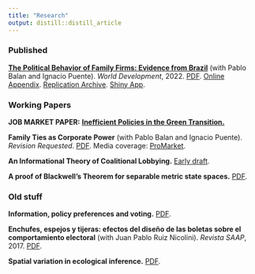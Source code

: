 ```yaml
---
title: "Research"
output: distill::distill_article
---
```


### Published

[**The Political Behavior of Family Firms: Evidence from Brazil**](https://www.sciencedirect.com/science/article/abs/pii/S0305750X21003624) (with Pablo Balan and Ignacio Puente). *World Development*, 2022. [PDF](files/WD.pdf). [Online Appendix](files/WD_online_appendix.pdf). [Replication Archive](files/WD_replication.zip). [Shiny App](https://familyfirms.shinyapps.io/contributions/).

### Working Papers

**JOB MARKET PAPER:** [**Inefficient Policies in the Green Transition.**](files/jmp.pdf)

**Family Ties as Corporate Power** (with Pablo Balan and Ignacio Puente). *Revision Requested*. [PDF](https://www.chicagobooth.edu/-/media/research/stigler/pdfs/workingpapers/330bdpstiglerwp.pdf). Media coverage: [ProMarket](https://www.promarket.org/2023/07/24/family-ties-as-corporate-power/).

**An Informational Theory of Coalitional Lobbying.** [Early draft](files/collectivelobby.pdf).

**A proof of Blackwell's Theorem for separable metric state spaces.** [PDF](files/blackwell_new.pdf).

### Old stuff

**Information, policy preferences and voting.** [PDF](files/infoandpolicy.pdf).

**Enchufes, espejos y tijeras: efectos del diseño de las boletas sobre el comportamiento electoral** (with Juan Pablo Ruiz Nicolini). *Revista SAAP*, 2017. [PDF](files/Enchufes_espejos_y_tijeras.pdf).

**Spatial variation in ecological inference.** [PDF](files/spatial_eco_inf.pdf).